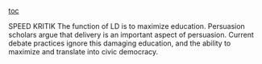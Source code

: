 [[toc]]

SPEED KRITIK
The function of LD is to maximize education. Persuasion scholars argue that delivery is an important aspect of persuasion. Current debate practices ignore this damaging education, and the ability to maximize and translate into civic democracy.